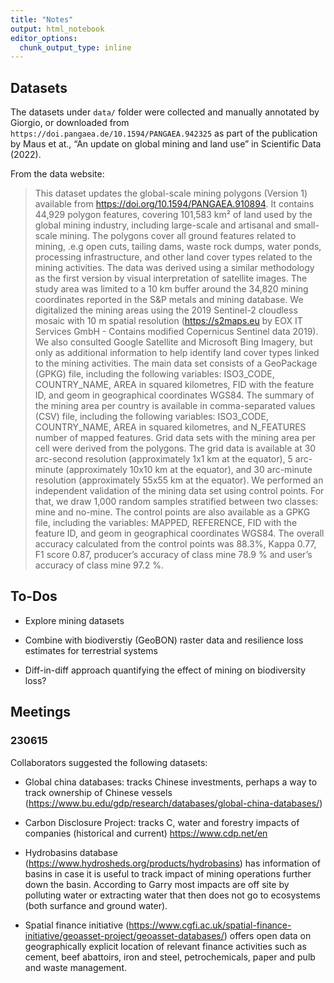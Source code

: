 ```yaml
---
title: "Notes"
output: html_notebook
editor_options: 
  chunk_output_type: inline
---
```


## Datasets

The datasets under `data/` folder were collected and manually annotated by Giorgio, or downloaded from `https://doi.pangaea.de/10.1594/PANGAEA.942325` as part of the publication by Maus et at., "An update on global mining and land use" in Scientific Data (2022).

From the data website:

> This dataset updates the global-scale mining polygons (Version 1) available from <https://doi.org/10.1594/PANGAEA.910894>.
> It contains 44,929 polygon features, covering 101,583 km² of land used by the global mining industry, including large-scale and artisanal and small-scale mining.
> The polygons cover all ground features related to mining, .e.g open cuts, tailing dams, waste rock dumps, water ponds, processing infrastructure, and other land cover types related to the mining activities.
> The data was derived using a similar methodology as the first version by visual interpretation of satellite images.
> The study area was limited to a 10 km buffer around the 34,820 mining coordinates reported in the S&P metals and mining database.
> We digitalized the mining areas using the 2019 Sentinel-2 cloudless mosaic with 10 m spatial resolution (<https://s2maps.eu> by EOX IT Services GmbH - Contains modified Copernicus Sentinel data 2019).
> We also consulted Google Satellite and Microsoft Bing Imagery, but only as additional information to help identify land cover types linked to the mining activities.
> The main data set consists of a GeoPackage (GPKG) file, including the following variables: ISO3_CODE<string>, COUNTRY_NAME<string>, AREA<double> in squared kilometres, FID<integer> with the feature ID, and geom<polygon> in geographical coordinates WGS84.
> The summary of the mining area per country is available in comma-separated values (CSV) file, including the following variables: ISO3_CODE<string>, COUNTRY_NAME<string>, AREA<double> in squared kilometres, and N_FEATURES<integer> number of mapped features.
> Grid data sets with the mining area per cell were derived from the polygons.
> The grid data is available at 30 arc-second resolution (approximately 1x1 km at the equator), 5 arc-minute (approximately 10x10 km at the equator), and 30 arc-minute resolution (approximately 55x55 km at the equator).
> We performed an independent validation of the mining data set using control points.
> For that, we draw 1,000 random samples stratified between two classes: mine and no-mine.
> The control points are also available as a GPKG file, including the variables: MAPPED<string>, REFERENCE<string>, FID<integer> with the feature ID, and geom<point> in geographical coordinates WGS84.
> The overall accuracy calculated from the control points was 88.3%, Kappa 0.77, F1 score 0.87, producer's accuracy of class mine 78.9 % and user's accuracy of class mine 97.2 %.

## To-Dos

-   Explore mining datasets

-   Combine with biodiverstiy (GeoBON) raster data and resilience loss estimates for terrestrial systems

-   Diff-in-diff approach quantifying the effect of mining on biodiversity loss?

## Meetings

### 230615

Collaborators suggested the following datasets:

-   Global china databases: tracks Chinese investments, perhaps a way to track ownership of Chinese vessels (<https://www.bu.edu/gdp/research/databases/global-china-databases/>)

-   Carbon Disclosure Project: tracks C, water and forestry impacts of companies (historical and current) <https://www.cdp.net/en>

-   Hydrobasins database (<https://www.hydrosheds.org/products/hydrobasins>) has information of basins in case it is useful to track impact of mining operations further down the basin.
    According to Garry most impacts are off site by polluting water or extracting water that then does not go to ecosystems (both surfance and ground water).

-   Spatial finance initiative (<https://www.cgfi.ac.uk/spatial-finance-initiative/geoasset-project/geoasset-databases/>) offers open data on geographically explicit location of relevant finance activities such as cement, beef abattoirs, iron and steel, petrochemicals, paper and pulb and waste management.
